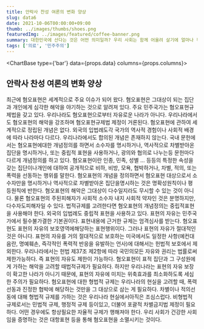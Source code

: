 ```yaml
---
title: 안락사 찬성 여론의 변화 양상
slug: data6
date: 2021-10-06T00:00:00+09:00
thumb: ../images/thumbs/shoes.png
featuredImg: ../images/featured/coffee-banner.png
summary: 대한민국에 산다는 것은 어떤 의미일까? 우리 사회는 함께 어울려 살기에 얼마나 적합할까? 이것을 알아보기 위해 공공성 지수를 파악해보았다.
tags: ['의료', '민주주의']
---
```



<ChartBase type={'bar'} data={props.data} columns={props.columns}></ChartBase>

## 안락사 찬성 여론의 변화 양상

최근에 혐오표현은 세계적으로 주요 이슈가 되어 왔다. 혐오표현은 그대상이 되는 집단과 개인에게 심각한 해악을 야기하는 것으로 알려져 있다. 주요 민주국가는 혐오표현규제법을 갖고 있다. 우리나라도 혐오표현으로부터 자유로운 나라가 아니다. 우리나라에서도 혐오표현의 해악을 강조하며 혐오표현규제법 제정이 거론된다.
혐오표현에 관하여 세계적으로 정립된 개념은 없다. 외국의 입법례도각 국가의 역사적 경험이나 사회적 배경에 따라 나라마다 다르다. 우리나라에서도 합의된 개념은 존재하지 않는다. 국내 문헌에서는 혐오표현에대한 개념정의를 하면서 소수자를 명시하거나, 역사적으로 차별받아온 집단을 명시하거나, 또는 중립적 표현을 사용하거나, 광의와 협의로 나누는등 문헌마다 다르게 개념정의를 하고 있다.
혐오표현이란 인종, 민족, 성별 ... 등등의 특정한 속성을 갖는 집단이나개인에 대하여 공개적으로 비하, 비방, 모욕, 협박하거나, 차별, 적의, 또는 폭력을 선동하는 행위를 말한다. 혐오표현의 개념을 정의하면서 혐오표현 대상으로서 소수자만을 명시하거나 역사적으로 차별받아온 집단을명시하는 것은 명확성원칙이나 평등원칙에 반한다. 혐오표현의 해악은 그대상이 다수일지라도 무시할 수 있는 것이 아니다. 물론 혐오표현의 주된피해자가 사회적 소수자 내지 사회적 약자인 것은 분명하지만, 다수자도피해자일 수 있다. 법적규제를 고려한다면 혐오표현의 개념정의는 중립적표현을 사용해야 한다. 외국의 입법례도 중립적 표현을 사용하고 있다.
표현의 자유는 민주국가에서 필수불가결한 기본권이다. 표현내용에 근거한 규제는 엄격심사를 받는다. 혐오표현도 표현의 자유의 보호영역에해당하는 표현행위이다. 그러나 표현의 자유가 절대적인 것은 아니다. 표현의 자유를 거의 절대적으로 보호하는 미국에서도 일정한 사항(예컨대음란, 명예훼손, 즉각적인 폭력적 반응을 유발하는 언사)에 대해서는 헌법적 보호에서 제외한다. 우리나라에서는 헌법 제37조 제2항에 따라 국민의모든 자유와 권리는 법률로써 제한가능하다. 즉 표현의 자유도 제한이 가능하다. 혐오표현이 표적 집단과 그 구성원에게 가하는 해악을 고려할 때법적규제가 필요하다. 하지만 우리나라는 표현의 자유 보장이 확고한 나라가 아니기 때문에, 표현의 자유에 미치는 위축효과를 최소화하도록 세심한 주의가 필요하다.
혐오표현에 대한 형법적 규제는 우리나라의 현실을 고려할 때, 폭력선동과 진정한 협박에 해당하는 것만을 그 대상으로 삼는 게 필요하다. 차별이나 적의선동에 대해 형법적 규제를 가하는 것은 우리나라 현실에서아직은 조심스럽다. 비형법적 규제로서는 민법적 규제, 행정적 규제 등이있고, 더불어 포괄적 차별금지법 제정이 필요하다. 어떤 경우에도 항상필요한 자율적 규제가 행해져야 한다. 우리 사회가 건강한 사회임을 증명하는 것은 대항표현 등을 통해 혐오표현을 소멸시키는 것이다.
